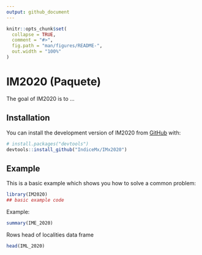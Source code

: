 ```yaml
---
output: github_document
---
```


<!-- README.md is generated from README.Rmd. Please edit that file -->

```r
knitr::opts_chunk$set(
  collapse = TRUE,
  comment = "#>",
  fig.path = "man/figures/README-",
  out.width = "100%"
)
```

# IM2020 (Paquete)

<!-- badges: start -->

<!-- badges: end -->

The goal of IM2020 is to ...

## Installation

You can install the development version of IM2020 from [GitHub](https://github.com/) with:

``` r
# install.packages("devtools")
devtools::install_github("IndiceMx/IMx2020")
```

## Example

This is a basic example which shows you how to solve a common problem:

```r
library(IM2020)
## basic example code
```

Example: 

```r
summary(IME_2020)
```
Rows head of localities data frame

```r
head(IML_2020)
```


